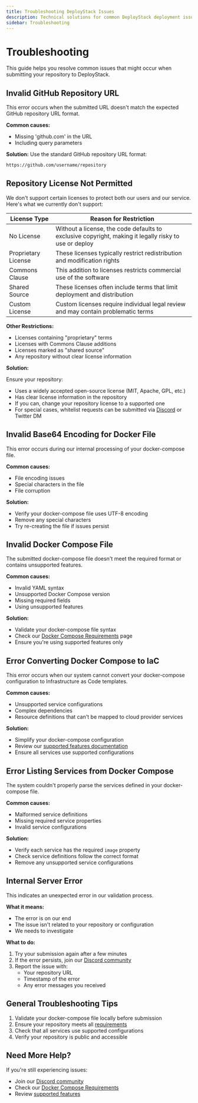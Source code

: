 ```yaml
---
title: Troubleshooting DeployStack Issues
description: Technical solutions for common DeployStack deployment issues. Find answers to repository submission errors, license restrictions, and Docker Compose validation problems.
sidebar: Troubleshooting
---
```


# Troubleshooting

This guide helps you resolve common issues that might occur when submitting your repository to DeployStack.

## Invalid GitHub Repository URL

This error occurs when the submitted URL doesn't match the expected GitHub repository URL format.

**Common causes:**

- Missing 'github.com' in the URL
- Including query parameters

**Solution:**
Use the standard GitHub repository URL format:

```bash
https://github.com/username/repository
```

## Repository License Not Permitted

We don't support certain licenses to protect both our users and our service. Here's what we currently don't support:

| License Type | Reason for Restriction |
|-------------|------------------------|
| No License | Without a license, the code defaults to exclusive copyright, making it legally risky to use or deploy |
| Proprietary License | These licenses typically restrict redistribution and modification rights |
| Commons Clause | This addition to licenses restricts commercial use of the software |
| Shared Source | These licenses often include terms that limit deployment and distribution |
| Custom License | Custom licenses require individual legal review and may contain problematic terms |

**Other Restrictions:**

- Licenses containing "proprietary" terms
- Licenses with Commons Clause additions
- Licenses marked as "shared source"
- Any repository without clear license information

**Solution:**

Ensure your repository:

- Uses a widely accepted open-source license (MIT, Apache, GPL, etc.)
- Has clear license information in the repository
- If you can, change your repository license to a supported one
- For special cases, whitelist requests can be submitted via [Discord](https://discord.gg/UjFWwByB) or Twitter DM

## Invalid Base64 Encoding for Docker File

This error occurs during our internal processing of your docker-compose file.

**Common causes:**

- File encoding issues
- Special characters in the file
- File corruption

**Solution:**

- Verify your docker-compose file uses UTF-8 encoding
- Remove any special characters
- Try re-creating the file if issues persist

## Invalid Docker Compose File

The submitted docker-compose file doesn't meet the required format or contains unsupported features.

**Common causes:**

- Invalid YAML syntax
- Unsupported Docker Compose version
- Missing required fields
- Using unsupported features

**Solution:**

- Validate your docker-compose file syntax
- Check our [Docker Compose Requirements](/deploystack/docker-compose-requirements) page
- Ensure you're using supported features only

## Error Converting Docker Compose to IaC

This error occurs when our system cannot convert your docker-compose configuration to Infrastructure as Code templates.

**Common causes:**

- Unsupported service configurations
- Complex dependencies
- Resource definitions that can't be mapped to cloud provider services

**Solution:**

- Simplify your docker-compose configuration
- Review our [supported features documentation](/docker-to-iac/supported-docker-compose-variables)
- Ensure all services use supported configurations

## Error Listing Services from Docker Compose

The system couldn't properly parse the services defined in your docker-compose file.

**Common causes:**

- Malformed service definitions
- Missing required service properties
- Invalid service configurations

**Solution:**

- Verify each service has the required `image` property
- Check service definitions follow the correct format
- Remove any unsupported service configurations

## Internal Server Error

This indicates an unexpected error in our validation process.

**What it means:**

- The error is on our end
- The issue isn't related to your repository or configuration
- We needs to investigate

**What to do:**

1. Try your submission again after a few minutes
2. If the error persists, join our [Discord community](https://discord.gg/UjFWwByB)
3. Report the issue with:
   - Your repository URL
   - Timestamp of the error
   - Any error messages you received

## General Troubleshooting Tips

1. Validate your docker-compose file locally before submission
2. Ensure your repository meets all [requirements](/deploystack/docker-compose-requirements)
3. Check that all services use supported configurations
4. Verify your repository is public and accessible

## Need More Help?

If you're still experiencing issues:

- Join our [Discord community](https://discord.gg/UjFWwByB)
- Check our [Docker Compose Requirements](/deploystack/docker-compose-requirements)
- Review [supported features](/docker-to-iac/supported-docker-compose-variables)
